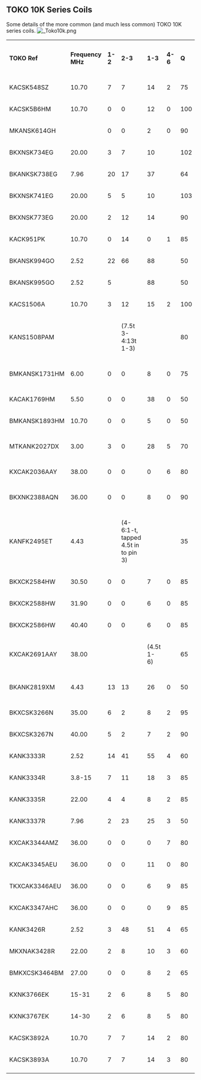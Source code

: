 
== TOKO 10K Series Coils ==
Some details of the more common (and much less common) TOKO 10K series coils.
[[Image: Toko10k.png‎ ]]

{| border="1"
|'''TOKO Ref''' 
|'''Frequency MHz'''
|'''1-2'''
|'''2-3'''
|'''1-3'''
|'''4-6'''
|'''Q'''
|'''Base +/- 2-%'''
|'''L (uH''')
|'''Internal Cap'''
|'''Other Markings'''
|----
|KACSK548SZ
|10.70
|7
|7
|14
|2
|75
|15
|
|62pf
|360548
|----
|KACSK5B6HM
|10.70
|0
|0
|12
|0
|100
|56
|
|82pf
|360586
|----
|MKANSK614GH
|
|0
|0
|2
|0
|90
|2
|
|
|360614
|----
|BKXNSK734EG
|20.00
|3
|7
|10
|
|102
|3
|
|42pf
|360734
|----
|BKANKSK738EG
|7.96
|20
|17
|37
|
|64
|3
|20
|
|360738
|----
|BKXNSK741EG
|20.00
|5
|5
|10
|
|103
|4
|
|42pf
|360741
|----
|BKXNSK773EG
|20.00
|2
|12
|14
|
|90
|4
|
|22pf
|360773
|----
|KACK951PK
|10.70
|0
|14
|0
|1
|85
|40
|
|82pf
|360951
|----
|BKANSK994GO
|2.52
|22
|66
|88
|
|50
|3
|100
|
|360994
|----
|BKANSK995GO
|2.52
|5
|
|88
|
|50
|3
|100
|
|360995
|----
|KACS1506A
|10.70
|3
|12
|15
|2
|100
|14
|
|51pf
|361505
|----
|KANS1508PAM
|
|
|(7.5t 3-4:13t 1-3)
|
|
|80
|50
|
|80
|361508
|----
|BMKANSK1731HM
|6.00
|0
|0
|8
|0
|75
|1
|
|ext 560pf
|361731
|----
|KACAK1769HM
|5.50
|0
|0
|38
|0
|50
|56
|
|82pf
|361769
|----
|BMKANSK1893HM
|10.70
|0
|0
|5
|0
|50
|1
|0.38
|
|361893
|----
|MTKANK2027DX
|3.00
|3
|0
|28
|5
|70
|6
|
|ext 312pf
|362027
|----
|KXCAK2036AAY
|38.00
|0
|0
|0
|6
|80
|37
|
|47pf
|362036
|----
|BKXNK2388AQN
|36.00
|0
|0
|8
|0
|90
|2
|
|ext 22pf
|362388
|----
|KANFK2495ET
|4.43
|
|(4-6:1-t, tapped 4.5t in to pin 3)
|
|
|35
|38
|
|
|362495
|----
|BKXCK2584HW
|30.50
|0
|0
|7
|0
|85
|0
|
|27pf
|362584
|----
|BKXCK2588HW
|31.90
|0
|0
|6
|0
|85
|0
|
|33pf
|362586
|----
|BKXCK2586HW
|40.40
|0
|0
|6
|0
|85
|0
|
|22pf
|362588
|----
|KXCAK2691AAY
|38.00
|
|
|(4.5t 1-6)
|
|65
|37
|
|82pf
|362691
|----
|BKANK2819XM
|4.43
|13
|13
|26
|0
|50
|3
|
|ext 120pf
|362819
|----
|BKXCSK3266N
|35.00
|6
|2
|8
|2
|95
|27
|
|22pf
|363266
|----
|BKXCSK3267N
|40.00
|5
|2
|7
|2
|90
|27
|
|22pf
|363267
|----
|KANK3333R
|2.52
|14
|41
|55
|4
|60
|8
|45
|
|363333
|----
|KANK3334R
|3.8-15
|7
|11
|18
|3
|85
|8
|5.5
|
|363334
|----
|KANK3335R
|22.00
|4
|4
|8
|2
|85
|8
|1.2
|
|363335
|----
|KANK3337R
|7.96
|2
|23
|25
|3
|50
|8
|5
|
|363337
|----
|KXCAK3344AMZ
|36.00
|0
|0
|0
|7
|80
|21
|
|27pf
|363344
|----
|KXCAK3345AEU
|36.00
|0
|0
|11
|0
|80
|19
|
|27pf
|363345
|----
|TKXCAK3346AEU
|36.00
|0
|0
|6
|9
|85
|56
|
|33pf
|363346
|----
|KXCAK3347AHC
|36.00
|0
|0
|0
|9
|85
|22
|
|27pf
|363347
|----
|KANK3426R
|2.52
|3
|48
|51
|4
|65
|8
|38
|
|363426
|----
|MKXNAK3428R
|22.00
|2
|8
|10
|3
|60
|8
|1.1
|
|363428
|----
|BMKXCSK3464BM
|27.00
|0
|0
|8
|2
|65
|9
|
|27pf
|363464
|----
|KXNK3766EK
|15-31
|2
|6
|8
|5
|80
|7
|1.1
|
|363766
|----
|KXNK3767EK
|14-30
|2
|6
|8
|5
|80
|7
|1.2
|
|363767
|----
|KACSK3892A
|10.70
|7
|7
|14
|2
|80
|14
|
|82pf
|363092
|----
|KACSK3893A
|10.70
|7
|7
|14
|3
|80
|14
|
|82pf
|363893
|----
|}